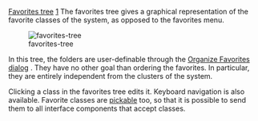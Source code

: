 [[Property:title|Favorites tree]]
[[Property:weight|1]]
The favorites tree gives a graphical representation of the favorite classes of the system, as opposed to the favorites menu.

[[Image:favorites-tree]]  

In this tree, the folders are user-definable through the [[Organize favorites dialog: Introduction|Organize Favorites dialog]] . They have no other goal than ordering the favorites. In particular, they are entirely independent from the clusters of the system. 

Clicking a class in the favorites tree edits it. Keyboard navigation is also available. Favorite classes are [[Pick-and-drop mechanism|pickable]]  too, so that it is possible to send them to all interface components that accept classes. 




